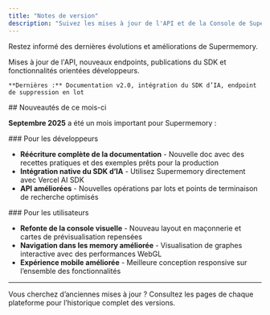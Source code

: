 ```yaml
---
title: "Notes de version"
description: "Suivez les mises à jour de l'API et de la Console de Supermemory"
---
```


Restez informé des dernières évolutions et améliorations de Supermemory.

<CardGroup cols={2}>
  <Card title="Plateforme développeur" icon="code" href="/fr/changelog/developer-platform">
    Mises à jour de l&#39;API, nouveaux endpoints, publications du SDK et fonctionnalités orientées développeurs.

    **Dernières :** Documentation v2.0, intégration du SDK d’IA, endpoint de suppression en lot
  </Card>
</CardGroup>

<div id="whats-new-this-month">
  ## Nouveautés de ce mois-ci
</div>

**Septembre 2025** a été un mois important pour Supermemory :

<div id="for-developers">
  ### Pour les développeurs
</div>

* **Réécriture complète de la documentation** - Nouvelle doc avec des recettes pratiques et des exemples prêts pour la production
* **Intégration native du SDK d’IA** - Utilisez Supermemory directement avec Vercel AI SDK
* **API améliorées** - Nouvelles opérations par lots et points de terminaison de recherche optimisés

<div id="for-users">
  ### Pour les utilisateurs
</div>

* **Refonte de la console visuelle** - Nouveau layout en maçonnerie et cartes de prévisualisation repensées
* **Navigation dans les memory améliorée** - Visualisation de graphes interactive avec des performances WebGL
* **Expérience mobile améliorée** - Meilleure conception responsive sur l’ensemble des fonctionnalités

***

<Note>
  Vous cherchez d’anciennes mises à jour ? Consultez les pages de chaque plateforme pour l’historique complet des versions.
</Note>